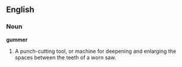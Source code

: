 ==English==

===Noun===

'''gummer'''

#A punch-cutting tool, or machine for deepening and enlarging the spaces between the teeth of a worn saw.